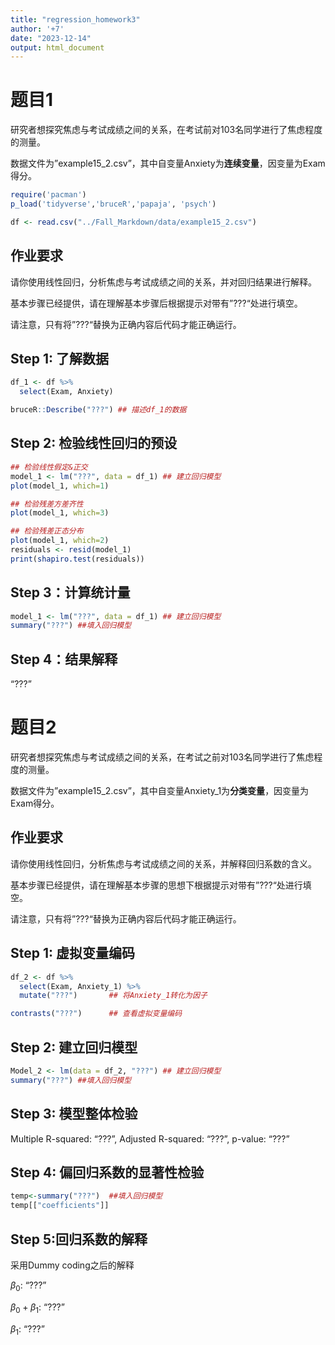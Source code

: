 ```yaml
---
title: "regression_homework3"
author: '+7'
date: "2023-12-14"
output: html_document
---
```


# 题目1

研究者想探究焦虑与考试成绩之间的关系，在考试前对103名同学进行了焦虑程度的测量。

数据文件为"example15_2.csv"，其中自变量Anxiety为**连续变量**，因变量为Exam得分。

```r
require('pacman')
p_load('tidyverse','bruceR','papaja', 'psych')
```

```r
df <- read.csv("../Fall_Markdown/data/example15_2.csv")
```

## 作业要求

请你使用线性回归，分析焦虑与考试成绩之间的关系，并对回归结果进行解释。

基本步骤已经提供，请在理解基本步骤后根据提示对带有"???"处进行填空。

请注意，只有将"???"替换为正确内容后代码才能正确运行。

## Step 1: 了解数据

```r
df_1 <- df %>%
  select(Exam, Anxiety) 

bruceR::Describe("???") ## 描述df_1的数据
```

## Step 2: 检验线性回归的预设

```r
## 检验线性假定&正交
model_1 <- lm("???", data = df_1) ## 建立回归模型
plot(model_1, which=1)

## 检验残差方差齐性
plot(model_1, which=3)

## 检验残差正态分布
plot(model_1, which=2)
residuals <- resid(model_1)
print(shapiro.test(residuals))
```

## Step 3：计算统计量

```r
model_1 <- lm("???", data = df_1) ## 建立回归模型
summary("???") ##填入回归模型
```

## Step 4：结果解释
"???"


# 题目2

研究者想探究焦虑与考试成绩之间的关系，在考试之前对103名同学进行了焦虑程度的测量。

数据文件为"example15_2.csv"，其中自变量Anxiety_1为**分类变量**，因变量为Exam得分。

## 作业要求

请你使用线性回归，分析焦虑与考试成绩之间的关系，并解释回归系数的含义。

基本步骤已经提供，请在理解基本步骤的思想下根据提示对带有"???"处进行填空。

请注意，只有将"???"替换为正确内容后代码才能正确运行。

## Step 1: 虚拟变量编码

```r
df_2 <- df %>%
  select(Exam, Anxiety_1) %>%
  mutate("???")       ## 将Anxiety_1转化为因子

contrasts("???")      ## 查看虚拟变量编码
```

## Step 2: 建立回归模型

```r
Model_2 <- lm(data = df_2, "???") ## 建立回归模型
summary("???") ##填入回归模型
```

## Step 3: 模型整体检验

Multiple R-squared: "???", Adjusted R-squared: "???", p-value: "???"

## Step 4: 偏回归系数的显著性检验

```r
temp<-summary("???")  ##填入回归模型
temp[["coefficients"]]
```

## Step 5:回归系数的解释

采用Dummy coding之后的解释</br>

$\beta_0$: "???"</br>

$\beta_0 + \beta_1$: "???"</br>

$\beta_1$: "???"</br>

